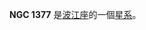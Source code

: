{{NGCInfoBox|NGCID=NGC 1377|發現者=弗里德里希·威廉·赫歇爾|發現日期=1799年12月19日|其他編號=ESO 548-51,MCG -4-9-33,IRAS03344-2103|曆元=J2000.0|赤經=3時36分39秒
|赤緯=-20°54'5"|星座=波江座|星體=星系|星等=12.4|表面亮度=12.8|藍等=13.4}}

'''NGC 1377''' 是[[波江座|波江座]]的一個[[星系|星系]]。

{{NGCReference|1377}}
{{Catalogs|NGC=1377}}